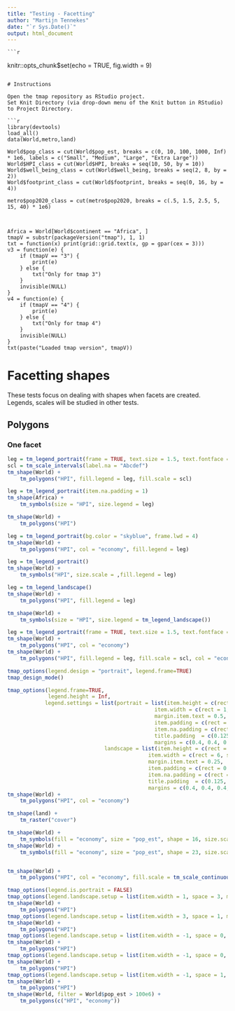 ```yaml
---
title: "Testing - Facetting"
author: "Martijn Tennekes"
date: "`r Sys.Date()`"
output: html_document
---
```

	
	```r
knitr::opts_chunk$set(echo = TRUE, fig.width = 9)
```

# Instructions

Open the tmap repository as RStudio project.
Set Knit Directory (via drop-down menu of the Knit button in RStudio) to Project Directory.

```r
library(devtools)
load_all()
data(World,metro,land)

World$pop_class = cut(World$pop_est, breaks = c(0, 10, 100, 1000, Inf) * 1e6, labels = c("Small", "Medium", "Large", "Extra Large"))					   
World$HPI_class = cut(World$HPI, breaks = seq(10, 50, by = 10))
World$well_being_class = cut(World$well_being, breaks = seq(2, 8, by = 2))
World$footprint_class = cut(World$footprint, breaks = seq(0, 16, by = 4))

metro$pop2020_class = cut(metro$pop2020, breaks = c(.5, 1.5, 2.5, 5, 15, 40) * 1e6)



Africa = World[World$continent == "Africa", ]
tmapV = substr(packageVersion("tmap"), 1, 1)
txt = function(x) print(grid::grid.text(x, gp = gpar(cex = 3)))
v3 = function(e) {
	if (tmapV == "3") {
		print(e)
	} else {
		txt("Only for tmap 3")
	}
	invisible(NULL)
}
v4 = function(e) {
	if (tmapV == "4") {
		print(e)
	} else {
		txt("Only for tmap 4")
	}
	invisible(NULL)
}
txt(paste("Loaded tmap version", tmapV))
```

# Facetting shapes

These tests focus on dealing with shapes when facets are created.
Legends, scales will be studied in other tests.

## Polygons

### One facet

```r
leg = tm_legend_portrait(frame = TRUE, text.size = 1.5, text.fontface = "italic", text.fontfamily = "DejaVu Serif")
scl = tm_scale_intervals(label.na = "Abcdef")
tm_shape(World) +
	tm_polygons("HPI", fill.legend = leg, fill.scale = scl)
```


```r
leg = tm_legend_portrait(item.na.padding = 1)
tm_shape(Africa) +
	tm_symbols(size = "HPI", size.legend = leg)
```


```r
tm_shape(World) +
	tm_polygons("HPI")

leg = tm_legend_portrait(bg.color = "skyblue", frame.lwd = 4)
tm_shape(World) +
	tm_polygons("HPI", col = "economy", fill.legend = leg)

```


```r
leg = tm_legend_portrait()
tm_shape(World) +
	tm_symbols("HPI", size.scale = ,fill.legend = leg)
```


```r
leg = tm_legend_landscape()
tm_shape(World) +
	tm_polygons("HPI", fill.legend = leg)
```


```r
tm_shape(World) +
	tm_symbols(size = "HPI", size.legend = tm_legend_landscape())
```


```r
leg = tm_legend_portrait(frame = TRUE, text.size = 1.5, text.fontface = "italic", text.fontfamily = "DejaVu Serif")
tm_shape(World) +
	tm_polygons("HPI", col = "economy")
tm_shape(World) +
	tm_polygons("HPI", fill.legend = leg, fill.scale = scl, col = "economy", col.legend = tm_legend_portrait(position = tm_lp_out(h="right", v="center")))
```


```r
tmap_options(legend.design = "portrait", legend.frame=TRUE)
tmap_design_mode()

tmap_options(legend.frame=TRUE,
			 legend.height = Inf,
			legend.settings = list(portrait = list(item.height = c(rect = -1, symbols = 1, gradient = 1.8),
											   item.width = c(rect = 1, symbols = 1, gradient = 1),
											   margin.item.text = 0.5,
											   item.padding = c(rect = 0.2, symbols = 0.3, gradient = 0),
											   item.na.padding = c(rect = 0.4, symbols = 0.3, gradient = 0.3),
											   title.padding  = c(0.125, 0, 0.25, 0),
											   margins = c(0.4, 0.4, 0.75, 0.4)),
							   landscape = list(item.height = c(rect = 1, symbols = 1, gradient = 1.8),
							   				 item.width = c(rect = 6, symbols = 1, gradient = 1),
							   				 margin.item.text = 0.25,
							   				 item.padding = c(rect = 0.2, symbols = 0.3, gradient = 0),
							   				 item.na.padding = c(rect = 0.2, symbols = 0.3, gradient = 0.3),
							   				 title.padding  = c(0.125, 0, 0.25, 0),
							   				 margins = c(0.4, 0.4, 0.4, 0.4))))
tm_shape(World) +
	tm_polygons("HPI", col = "economy")

tm_shape(land) +
	tm_raster("cover")

tm_shape(World) +
	tm_symbols(fill = "economy", size = "pop_est", shape = 16, size.scale = tm_scale_continuous(values.scale = 3))
tm_shape(World) +
	tm_symbols(fill = "economy", size = "pop_est", shape = 23, size.scale = tm_scale_continuous(values.scale = 3))


tm_shape(World) +
	tm_polygons("HPI", col = "economy", fill.scale = tm_scale_continuous())

```


```r
tmap_options(legend.is.portrait = FALSE)
tmap_options(legend.landscape.setup = list(item.width = 1, space = 3, margin = 1))
tm_shape(World) +
	tm_polygons("HPI")
tmap_options(legend.landscape.setup = list(item.width = 3, space = 1, margin = 1))
tm_shape(World) +
	tm_polygons("HPI")
tmap_options(legend.landscape.setup = list(item.width = -1, space = 0, margin = 1))
tm_shape(World) +
	tm_polygons("HPI")
tmap_options(legend.landscape.setup = list(item.width = -1, space = 0, margin = 0))
tm_shape(World) +
	tm_polygons("HPI")
tmap_options(legend.landscape.setup = list(item.width = -1, space = 1, margin = 0))
tm_shape(World) +
	tm_polygons("HPI")
tm_shape(World, filter = World$pop_est > 100e6) +
	tm_polygons(c("HPI", "economy"))

```

